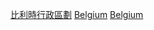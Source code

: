 {{Commons category|Regions of Belgium}}

[[Category:比利時行政區劃|]]
[[Category:各国大区|Belgium]]
[[Category:欧洲各国一级行政区|Belgium]]